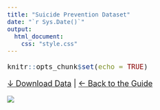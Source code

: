 ```yaml
---
title: "Suicide Prevention Dataset"
date: "`r Sys.Date()`"
output:
  html_document:
    css: "style.css"
---
```


<style type="text/css">
body, td {
   font-size: 18px;
}
code.r{
  font-size: 16px;
}
pre {
  font-size: 16px
}
</style>

```r
knitr::opts_chunk$set(echo = TRUE)
```

[&darr; Download Data](https://protectlab.org/meta-analysis-in-r/data/SuicidePrevention.xlsx) | [&larr; Back to the Guide](https://bookdown.org/MathiasHarrer/Doing_Meta_Analysis_in_R/discovering-R.html#data-prep-R)

![](waves.jpg)
